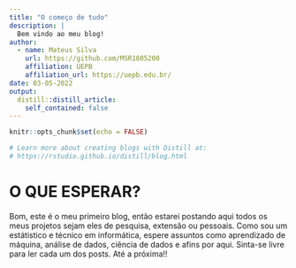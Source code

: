 ```yaml
---
title: "O começo de tudo"
description: |
  Bem vindo ao meu blog!
author:
  - name: Mateus Silva
    url: https://github.com/MSR1805200
    affiliation: UEPB
    affiliation_url: https://uepb.edu.br/
date: 03-05-2022
output:
  distill::distill_article:
    self_contained: false
---
```


```r
knitr::opts_chunk$set(echo = FALSE)

# Learn more about creating blogs with Distill at:
# https://rstudio.github.io/distill/blog.html

```

# O QUE ESPERAR?

Bom, este é o meu primeiro blog, então estarei postando aqui todos os meus projetos
sejam eles de pesquisa, extensão ou pessoais. Como sou um estátistico e técnico 
em informática, espere assuntos como aprendizado de máquina, análise de dados, 
ciência de dados e afins por aqui. Sinta-se livre para ler cada um dos posts.
Até a próxima!!

